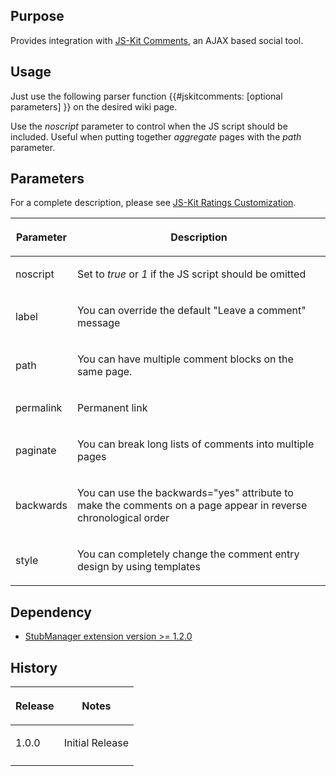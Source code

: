 {{Extension
|name        = JSKitComments
|status      = beta
|author      = [[user:jldupont|Jean-Lou Dupont]]
|image       =
|version     = 1.0.0
|update      =
|mediawiki   = 1.11, 1.12
|download    = [http://mediawiki.googlecode.com/svn/tags/JSKitComments/ SVN]
|readme      =
|changelog   = See SVN ($Id$)
|description = Provides integration with [http://js-kit.com/comments/ JS-Kit Comments], an AJAX based social tool.
|parameters  =
|rights      =
|example     =
}}
== Purpose ==
Provides integration with [http://js-kit.com/comments/ JS-Kit Comments], an AJAX based social tool.

== Usage ==
Just use the following parser function <nowiki>{{#jskitcomments: [optional parameters] }}</nowiki> on the desired wiki page.

Use the ''noscript'' parameter to control when the JS script should be included. Useful when putting together ''aggregate'' pages with the ''path'' parameter.
== Parameters ==
For a complete description, please see [http://js-kit.com/comments/custom.html JS-Kit Ratings Customization].
{|border=1 class='sortable'
! Parameter !! Description
|-
| noscript || Set to ''true'' or ''1'' if the JS script should be omitted
|-
| label     || You can override the default "Leave a comment" message
|-
| path      || You can have multiple comment blocks on the same page.
|-
| permalink || Permanent link
|-
| paginate  || You can break long lists of comments into multiple pages
|-
| backwards || You can use the backwards="yes" attribute to make the comments on a page appear in reverse chronological order
|-
| style     || You can completely change the comment entry design by using templates
|}

<!--{{
== Example ==
[[{{FULLPAGENAMEE}}/Tests]]
}}-->

== Dependency ==
* [[Extension:StubManager|StubManager extension version >= 1.2.0 ]]
{{Pear|JSKitComments}}

== History ==
{|class=datatable
! Release !! Notes
|-
| 1.0.0 || Initial Release
|-
|}

